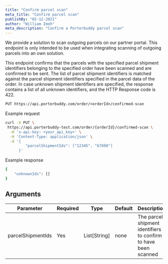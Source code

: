 ```yaml
---
title: "Confirm parcel scan"
meta_title: "Confirm parcel scan"
publishBy: "02-12-2021"
author: "William Imoh"
meta_description: "Confirm a Porterbuddy parcel scan"
---
```


We provide a solution to scan outgoing parcels on our partner portal. This endpoint is only intended to be used when integrating scanning of outgoing parcels into an own solution.

This endpoint confirms that the parcels with the specified parcel shipment identifiers belonging to the specified order have been scanned and are confirmed to be sent. The list of parcel shipment identifiers is matched against the parcel shipment identifiers specified in the parcel data of the order. In case unknown shipment identifiers are specified, the response contains a list of all unknown identifiers, and the HTTP Response code is 422.

```txt
PUT https://api.porterbuddy.com/order/<orderId>/confirmed-scan
```

Example request

```bash
curl -X PUT \
 https://api.porterbuddy-test.com/order/{orderId}/confirmed-scan \
  -H 'x-api-key: <your_api_key>' \
  -H 'Content-Type: application/json' \
  -d '{
         "parcelShipmentIds": ["12345", "67890"]
      }'
```

Example response

```bash
{
    "unknownIds": []
}
```

## Arguments

| Parameter         | Required | Type         | Default | Description                                                     |
|-------------------|----------|--------------|---------|-----------------------------------------------------------------|
| parcelShipmentIds | Yes      | List[String] | none    | The parcel shipment identifiers to confirm to have been scanned |


